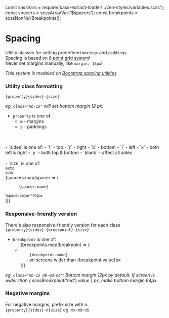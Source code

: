 const sassVars = require('sass-extract-loader!../zen-styles/variables.scss');
const spacers = scssArrayVar('$spacers');
const breakpoints = scssNonNullBreakpoints();

<Meta title="Spacing" />

# Spacing

Utility classes for setting predefined `marings` and `paddings`.<br/>
Spacing is based on [8 point grid system](https://builttoadapt.io/intro-to-the-8-point-grid-system-d2573cde8632)!<br/>
Never set margins manually, like `margin: 13px`!

*This system is modeled on [Bootstrap spacing utilities](https://getbootstrap.com/docs/4.5/utilities/spacing/)*

### Utility class formatting<br />
`{property}{sides}-{size}`

*eg. `class="mb-12"` will set bottom margin 12 px.*

- `property` is one of:
  - `m` - margins
  - `p` - paddings
<br/>
<br/>
- `sides` is one of:
  - `t` - top
  - `r` - right
  - `b` - bottom
  - `l` - left
  - `x` - both left & right
  - `y` - both top & bottom
  - `blank` - affect all sides
<br/>
<br/>
- `size` is one of:
<div style={{display: 'flex'}}>
  <div>
    <code>auto</code><br/>
    <small>auto</small>
  </div>
  {spacers.map(spacer => (
  <div key={spacer.name} style={{'marginLeft': '12px'}}>
    <code>
      {spacer.name}
    </code><br/>
    <small>{spacer.value * 10}px</small>
  </div>
  ))}
</div>

### Responsive-friendly version
There's also responsive-friendly version for each class<br/>
`{property}{sides}-{breakpoint}-{size}`

- `breakpoint` is one of:
  <ul>
  {breakpoints.map(breakpoint => (
  <li key={breakpoint.name} style={{'marginLeft': '12px'}}>
    <code>
      {breakpoint.name}
    </code> - on screens wider than {breakpoint.value}px
  </li>
  ))}
  </ul>

<p>
  <i>
    eg.
    <code>class="mb-12 mb-md-64"</code>:
    Bottom margin 12px by default. If screen is wider than
    <span> { scssBreakpoint('md').value }</span>
    px, make bottom margin 64px.
  </i>
</p>

### Negative margins
For negative margins, prefix size with n:<br/>
`{property}{sides}-n{size}`
eg. `mx-md-n5`
